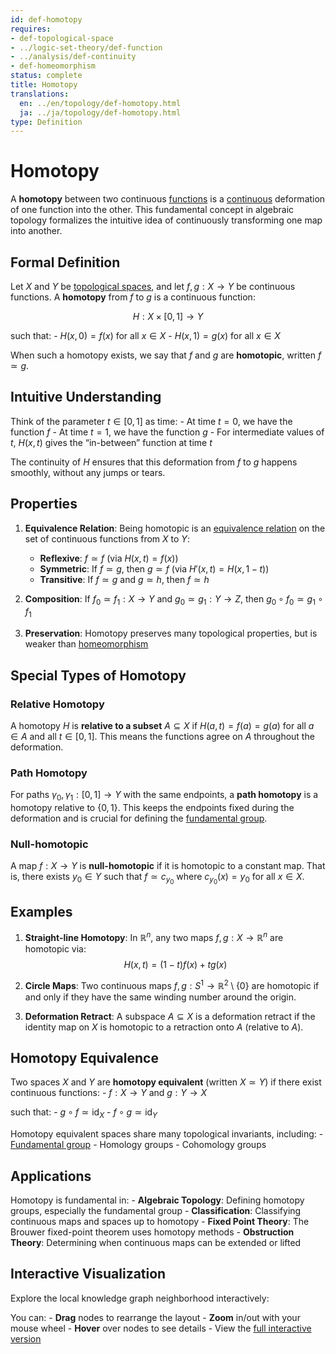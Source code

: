 ```yaml
---
id: def-homotopy
requires:
- def-topological-space
- ../logic-set-theory/def-function
- ../analysis/def-continuity
- def-homeomorphism
status: complete
title: Homotopy
translations:
  en: ../en/topology/def-homotopy.html
  ja: ../ja/topology/def-homotopy.html
type: Definition
---
```


# Homotopy {#def-homotopy}

A **homotopy** between two continuous [functions](../logic-set-theory/def-function.qmd) is a [continuous](../analysis/def-continuity.qmd) deformation of one function into the other. This fundamental concept in algebraic topology formalizes the intuitive idea of continuously transforming one map into another.

## Formal Definition

Let $X$ and $Y$ be [topological spaces](def-topological-space.qmd), and let $f, g: X \to Y$ be continuous functions. A **homotopy** from $f$ to $g$ is a continuous function:

$$H: X \times [0,1] \to Y$$

such that:
- $H(x,0) = f(x)$ for all $x \in X$
- $H(x,1) = g(x)$ for all $x \in X$

When such a homotopy exists, we say that $f$ and $g$ are **homotopic**, written $f \simeq g$.

## Intuitive Understanding

Think of the parameter $t \in [0,1]$ as time:
- At time $t = 0$, we have the function $f$
- At time $t = 1$, we have the function $g$
- For intermediate values of $t$, $H(x,t)$ gives the "in-between" function at time $t$

The continuity of $H$ ensures that this deformation from $f$ to $g$ happens smoothly, without any jumps or tears.

## Properties

1. **Equivalence Relation**: Being homotopic is an [equivalence relation](../logic-set-theory/def-equivalence-relation.qmd) on the set of continuous functions from $X$ to $Y$:
   - **Reflexive**: $f \simeq f$ (via $H(x,t) = f(x)$)
   - **Symmetric**: If $f \simeq g$, then $g \simeq f$ (via $H'(x,t) = H(x,1-t)$)
   - **Transitive**: If $f \simeq g$ and $g \simeq h$, then $f \simeq h$

2. **Composition**: If $f_0 \simeq f_1: X \to Y$ and $g_0 \simeq g_1: Y \to Z$, then $g_0 \circ f_0 \simeq g_1 \circ f_1$

3. **Preservation**: Homotopy preserves many topological properties, but is weaker than [homeomorphism](def-homeomorphism.qmd)

## Special Types of Homotopy

### Relative Homotopy

A homotopy $H$ is **relative to a subset** $A \subseteq X$ if $H(a,t) = f(a) = g(a)$ for all $a \in A$ and all $t \in [0,1]$. This means the functions agree on $A$ throughout the deformation.

### Path Homotopy

For paths $\gamma_0, \gamma_1: [0,1] \to Y$ with the same endpoints, a **path homotopy** is a homotopy relative to $\{0,1\}$. This keeps the endpoints fixed during the deformation and is crucial for defining the [fundamental group](def-fundamental-group.qmd).

### Null-homotopic

A map $f: X \to Y$ is **null-homotopic** if it is homotopic to a constant map. That is, there exists $y_0 \in Y$ such that $f \simeq c_{y_0}$ where $c_{y_0}(x) = y_0$ for all $x \in X$.

## Examples

1. **Straight-line Homotopy**: In $\mathbb{R}^n$, any two maps $f,g: X \to \mathbb{R}^n$ are homotopic via:
   $$H(x,t) = (1-t)f(x) + tg(x)$$

2. **Circle Maps**: Two continuous maps $f,g: S^1 \to \mathbb{R}^2 \setminus \{0\}$ are homotopic if and only if they have the same winding number around the origin.

3. **Deformation Retract**: A subspace $A \subseteq X$ is a deformation retract if the identity map on $X$ is homotopic to a retraction onto $A$ (relative to $A$).

## Homotopy Equivalence

Two spaces $X$ and $Y$ are **homotopy equivalent** (written $X \simeq Y$) if there exist continuous functions:
- $f: X \to Y$ and $g: Y \to X$

such that:
- $g \circ f \simeq \text{id}_X$
- $f \circ g \simeq \text{id}_Y$

Homotopy equivalent spaces share many topological invariants, including:
- [Fundamental group](def-fundamental-group.qmd)
- Homology groups
- Cohomology groups

## Applications

Homotopy is fundamental in:
- **Algebraic Topology**: Defining homotopy groups, especially the fundamental group
- **Classification**: Classifying continuous maps and spaces up to homotopy
- **Fixed Point Theory**: The Brouwer fixed-point theorem uses homotopy methods
- **Obstruction Theory**: Determining when continuous maps can be extended or lifted

## Interactive Visualization

Explore the local knowledge graph neighborhood interactively:

::: {.graph-viz data-id="def-homotopy" data-width="700" data-height="500"}
:::

You can:
- **Drag** nodes to rearrange the layout
- **Zoom** in/out with your mouse wheel
- **Hover** over nodes to see details
- View the [full interactive version](../../output/interactive/en/def-homotopy.html){target="_blank"}
